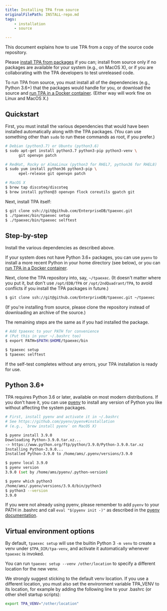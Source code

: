 ```yaml
---
title: Installing TPA from source
originalFilePath: INSTALL-repo.md
tags:
    - installation
    - source

---
```


This document explains how to use TPA from a copy of the source code
repository.

Please [install TPA from packages](../INSTALL) if you can; install
from source only if no packages are available for your system (e.g., on
MacOS X), or if you are collaborating with the TPA developers to
test unreleased code.

To run TPA from source, you must install all of the dependencies
(e.g., Python 3.6+) that the packages would handle for you, or download
the source and [run TPA in a Docker container](INSTALL-docker).
(Either way will work fine on Linux and MacOS X.)

## Quickstart

First, you must install the various dependencies that would have been
installed automatically along with the TPA packages. (You can use
something other than `sudo` to run these commands as root, if you
prefer.)

```bash
# Debian (python3.7) or Ubuntu (python3.6)
$ sudo apt-get install python3.7 python3-pip python3-venv \
      git openvpn patch

# RedHat, Rocky or AlmaLinux (python3 for RHEL7, python36 for RHEL8)
$ sudo yum install python36 python3-pip \
      epel-release git openvpn patch

# MacOS X
$ brew tap discoteq/discoteq
$ brew install python@3 openvpn flock coreutils gpatch git
```

Next, install TPA itself:

```bash
$ git clone ssh://git@github.com/EnterpriseDB/tpaexec.git
$ ./tpaexec/bin/tpaexec setup
$ ./tpaexec/bin/tpaexec selftest
```

## Step-by-step

Install the various dependencies as described above.

If your system does not have Python 3.6+ packages, you can use `pyenv`
to install a more recent Python in your home directory (see below), or
you can [run TPA in a Docker container](INSTALL-docker).

Next, clone the TPA repository into, say, `~/tpaexec`. (It doesn't
matter where you put it, but don't use `/opt/EDB/TPA` or
`/opt/2ndQuadrant/TPA`, to avoid conflicts if you install the TPA
packages in future.)

```bash
$ git clone ssh://git@github.com/EnterpriseDB/tpaexec.git ~/tpaexec
```

(If you're installing from source, please clone the repository instead
of downloading an archive of the source.)

The remaining steps are the same as if you had installed the package.

```bash
# Add tpaexec to your PATH for convenience
# (Put this in your ~/.bashrc too)
$ export PATH=$PATH:$HOME/tpaexec/bin

$ tpaexec setup
$ tpaexec selftest
```

If the self-test completes without any errors, your TPA installation
is ready for use.

## Python 3.6+

TPA requires Python 3.6 or later, available on most
modern distributions. If you don't have it, you can use
[pyenv](https://github.com/pyenv/pyenv) to install any version of Python
you like without affecting the system packages.

```bash
# First, install pyenv and activate it in ~/.bashrc
# See https://github.com/pyenv/pyenv#installation
# (e.g., `brew install pyenv` on MacOS X)

$ pyenv install 3.9.0
Downloading Python-3.9.0.tar.xz...
-> https://www.python.org/ftp/python/3.9.0/Python-3.9.0.tar.xz
Installing Python-3.9.0...
Installed Python-3.9.0 to /home/ams/.pyenv/versions/3.9.0

$ pyenv local 3.9.0
$ pyenv version
3.9.0 (set by /home/ams/pyenv/.python-version)

$ pyenv which python3
/home/ams/.pyenv/versions/3.9.0/bin/python3
$ python3 --version
3.9.0
```

If you were not already using pyenv, please remember to add `pyenv` to
your PATH in .bashrc and call `eval "$(pyenv init -)"` as described in
the [pyenv documentation](https://github.com/pyenv/pyenv#installation).

## Virtual environment options

By default, `tpaexec setup` will use the builtin Python 3 `-m venv`
to create a venv under `$TPA_DIR/tpa-venv`, and activate it
automatically whenever `tpaexec` is invoked.

You can run `tpaexec setup --venv /other/location` to specify a
different location for the new venv.

We strongly suggest sticking to the default venv location. If you use a
different location, you must also set the environment variable TPA_VENV
to its location, for example by adding the following line to your
.bashrc (or other shell startup scripts):

```bash
export TPA_VENV="/other/location"
```
